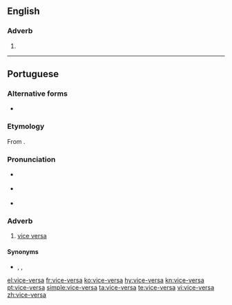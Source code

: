 {{also|viceversa|vice versa|vice versâ}}
==English==

===Adverb===
{{en-adv|-}}

# {{alternative spelling of|vice versa|lang=en}}

----

==Portuguese==

===Alternative forms===
* {{l|pt|vice versa}}

===Etymology===
From {{etyl|la|pt}} {{m|la|vice versā}}.

===Pronunciation===
* {{a|Paulista}} {{IPA|/ˌvi.si.ˈvɛɹ.sa/|/ˌvi.si.ˈvɛɾ.sɐ/|lang=pt}}
* {{a|South Brazil}} {{IPA|/ˌvi.se.ˈvɛɻ.sa/|lang=pt}}
* {{hyphenation|vi|ce|ver|sa|lang=pt}}

===Adverb===
{{pt-adv|-}}

# [[vice versa]] {{gloss|the other way round}}

====Synonyms====
* {{l|pt|às avessas}}, {{l|pt|inversamente}}, {{l|pt|reciprocamente}}

[[el:vice-versa]]
[[fr:vice-versa]]
[[ko:vice-versa]]
[[hy:vice-versa]]
[[kn:vice-versa]]
[[pt:vice-versa]]
[[simple:vice-versa]]
[[ta:vice-versa]]
[[te:vice-versa]]
[[vi:vice-versa]]
[[zh:vice-versa]]
